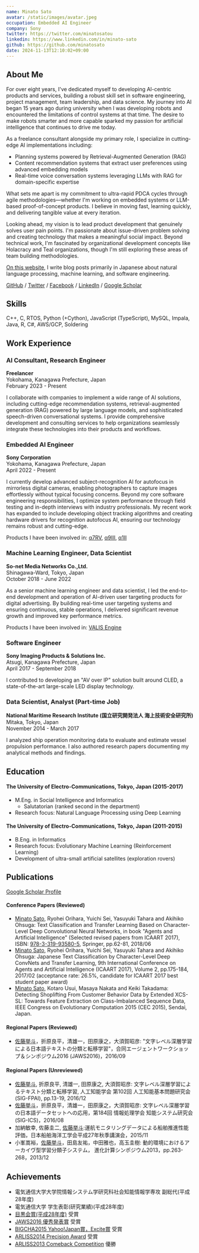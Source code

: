 ```yaml
---
name: Minato Sato
avatar: /static/images/avatar.jpeg
occupation: Embedded AI Engineer
company: Sony
twitter: https://twitter.com/minatosatou
linkedin: https://www.linkedin.com/in/minato-sato
github: https://github.com/minatosato
date: 2024-11-13T12:10:02+09:00
---
```


## About Me
For over eight years, I've dedicated myself to developing AI-centric products and services, building a robust skill set in software engineering, project management, team leadership, and data science. My journey into AI began 15 years ago during university when I was developing robots and encountered the limitations of control systems at that time. The desire to make robots smarter and more capable sparked my passion for artificial intelligence that continues to drive me today.

As a freelance consultant alongside my primary role, I specialize in cutting-edge AI implementations including:
- Planning systems powered by Retrieval-Augmented Generation (RAG)
- Content recommendation systems that extract user preferences using advanced embedding models
- Real-time voice conversation systems leveraging LLMs with RAG for domain-specific expertise

What sets me apart is my commitment to ultra-rapid PDCA cycles through agile methodologies—whether I'm working on embedded systems or LLM-based proof-of-concept products. I believe in moving fast, learning quickly, and delivering tangible value at every iteration.

Looking ahead, my vision is to lead product development that genuinely solves user pain points. I'm passionate about issue-driven problem solving and creating technology that makes a meaningful social impact. Beyond technical work, I'm fascinated by organizational development concepts like Holacracy and Teal organizations, though I'm still exploring these areas of team building methodologies.

[On this website](../blog), I write blog posts primarily in Japanese about natural language processing, machine learning, and software engineering.

[GitHub](https://github.com/minatosato) / [Twitter](https://twitter.com/minatosatou) / [Facebook](https://www.facebook.com/mntsato) / [LinkedIn](https://www.linkedin.com/in/minato-sato/) / [Google Scholar](https://scholar.google.co.jp/citations?user=qF9GTc4AAAAJ)


## Skills
C++, C, RTOS, Python (+Cython), JavaScript (TypeScript), MySQL, Impala, Java, R, C#, AWS/GCP, Soldering


## Work Experience


### AI Consultant, Research Engineer
**Freelancer**  
Yokohama, Kanagawa Prefecture, Japan  
February 2023 - Present 

I collaborate with companies to implement a wide range of AI solutions, including cutting-edge recommendation systems, retrieval-augmented generation (RAG) powered by large language models, and sophisticated speech-driven conversational systems. I provide comprehensive development and consulting services to help organizations seamlessly integrate these technologies into their products and workflows.

### Embedded AI Engineer
**Sony Corporation**  
Yokohama, Kanagawa Prefecture, Japan  
April 2022 - Present 

I currently develop advanced subject-recognition AI for autofocus in mirrorless digital cameras, enabling photographers to capture images effortlessly without typical focusing concerns. Beyond my core software engineering responsibilities, I optimize system performance through field testing and in-depth interviews with industry professionals. My recent work has expanded to include developing object tracking algorithms and creating hardware drivers for recognition autofocus AI, ensuring our technology remains robust and cutting-edge.

Products I have been involved in: [α7RV](https://www.youtube.com/watch?v=mgjM20oDLSo), [α9III](https://www.youtube.com/watch?v=3gCKcq4THNQ), [α1II](https://www.youtube.com/watch?v=xYMNPvgWcdY)

### Machine Learning Engineer, Data Scientist
**So-net Media Networks Co.,Ltd.**  
Shinagawa-Ward, Tokyo, Japan  
October 2018 - June 2022  

As a senior machine learning engineer and data scientist, I led the end-to-end development and operation of AI-driven user targeting products for digital advertising. By building real-time user targeting systems and ensuring continuous, stable operations, I delivered significant revenue growth and improved key performance metrics.

Products I have been involved in: [VALIS Engine](https://www.logicad.com/product/valis.html)

### Software Engineer
**Sony Imaging Products & Solutions Inc.**  
Atsugi, Kanagawa Prefecture, Japan  
April 2017 - September 2018  

I contributed to developing an "AV over IP" solution built around CLED, a state-of-the-art large-scale LED display technology.

### Data Scientist, Analyst (Part-time Job)
**National Maritime Research Institute (国立研究開発法人 海上技術安全研究所)**  
Mitaka, Tokyo, Japan  
November 2014 - March 2017  

I analyzed ship operation monitoring data to evaluate and estimate vessel propulsion performance. I also authored research papers documenting my analytical methods and findings.


## Education
#### The University of Electro-Communications, Tokyo, Japan (2015-2017)
- M.Eng. in Social Intelligence and Informatics
    - Salutatorian (ranked second in the department)
- Research focus: Natural Language Processing using Deep Learning

#### The University of Electro-Communications, Tokyo, Japan (2011-2015)
- B.Eng. in Informatics
- Research focus: Evolutionary Machine Learning (Reinforcement Learning)
- Development of ultra-small artificial satellites (exploration rovers)


## Publications
[Google Scholar Profile](https://scholar.google.com/citations?user=qF9GTc4AAAAJ)


#### Conference Papers (Reviewed)
- <u>Minato Sato</u>, Ryohei Orihara, Yuichi Sei, Yasuyuki Tahara and Akihiko Ohsuga: Text Classification and Transfer Learning Based on Character-Level Deep Convolutional Neural Networks, in book "Agents and Artificial Intelligence" (Selected revised papers from ICAART 2017), ISBN: <a href="https://link.springer.com/book/10.1007%2F978-3-319-93581-2">978-3-319-93580-5</a>, Springer, pp.62-81, 2018/06
- <u>Minato Sato</u>, Ryohei Orihara, Yuichi Sei, Yasuyuki Tahara and Akihiko Ohsuga: Japanese Text Classification by Character-Level Deep ConvNets and Transfer Learning, 9th International Conference on Agents and Artificial Intelligence (ICAART 2017), Volume 2, pp.175-184, 2017/02 (acceptance rate: 26.5%, candidate for ICAART 2017 best student paper award)
- <u>Minato Sato</u>, Kotaro Usui, Masaya Nakata and Keiki Takadama: Detecting Shoplifting From Customer Behavior Data by Extended XCS-SL: Towards Feature Extraction on Class-Imbalanced Sequence Data, IEEE Congress on Evolutionary Computation 2015 (CEC 2015), Sendai, Japan.


#### Regional Papers (Reviewed)
- <u>佐藤挙斗</u>，折原良平，清雄一，田原康之，大須賀昭彦: "文字レベル深層学習による日本語テキストの分類と転移学習"，合同エージェントワークショップ＆シンポジウム2016 (JAWS2016)，2016/09

#### Regional Papers (Unreviewed)
- <u>佐藤挙斗</u>, 折原良平, 清雄一, 田原康之, 大須賀昭彦: 文字レベル深層学習によるテキスト分類と転移学習, 人工知能学会 第102回 人工知能基本問題研究会(SIG-FPAI), pp.13-19, 2016/12
- <u>佐藤挙斗</u>，折原良平，清雄一，田原康之，大須賀昭彦: 文字レベル深層学習の日本語データセットへの応用，第184回 情報処理学会 知能システム研究会(SIG-ICS)，2016/08
- 加納敏幸, 佐藤圭二, <u>佐藤挙斗</u>:運航モニタリングデータによる船舶推進性能評価，日本船舶海洋工学会平成27年秋季講演会，2015/11
- 小峯嵩裕，<u>佐藤挙斗</u>，田島友祐，中田雅也，高玉圭樹: 動的環境におけるアーカイヴ型学習分類子システム， 進化計算シンポジウム2013，pp.263-268，2013/12


## Achievements
- 電気通信大学大学院情報システム学研究科社会知能情報学専攻 副総代(平成28年度)
- 電気通信大学 学生表彰(研究業績)(平成28年度)
- [目黒会賞(平成28年度)](http://megurokai.jp/web_magazine/commendation170327/) 受賞
- [JAWS2016 優秀発表賞](http://jaws-web.org/event/jaws2016/award.html) 受賞
- [BIGCHA2015 Yahoo!Japan賞，Excite賞](http://bigcha.net/2015.html) 受賞
- [ARLISS2014 Precision Award](http://www.unisec.jp/history/arliss2014/index.html) 受賞
- [ARLISS2013 Comeback Competition](http://www.unisec.jp/history/arliss2013/index.html) 優勝
